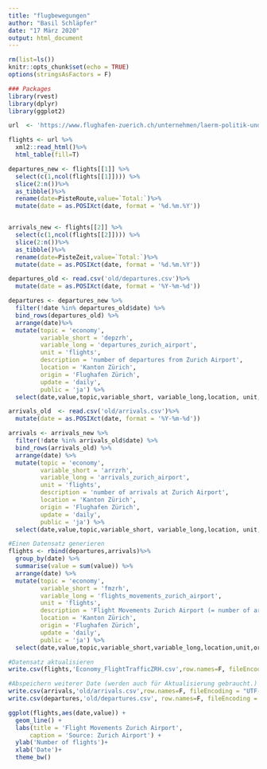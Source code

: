 ```yaml
---
title: "flugbewegungen"
author: "Basil Schläpfer"
date: "17 März 2020"
output: html_document
---
```


```r
rm(list=ls())
knitr::opts_chunk$set(echo = TRUE)
options(stringsAsFactors = F)

### Packages 
library(rvest)
library(dplyr)
library(ggplot2)
```


```r
url  <- 'https://www.flughafen-zuerich.ch/unternehmen/laerm-politik-und-umwelt/flugbewegungen/bewegungsstatistik'

flights <- url %>%
  xml2::read_html()%>%
  html_table(fill=T)

departures_new <- flights[[1]] %>%
  select(c(1,ncol(flights[[1]]))) %>%
  slice(2:n())%>%
  as_tibble()%>%
  rename(date=PisteRoute,value=`Total:`)%>%
  mutate(date = as.POSIXct(date, format = '%d.%m.%Y'))


arrivals_new <- flights[[2]] %>%
  select(c(1,ncol(flights[[2]]))) %>%
  slice(2:n())%>%
  as_tibble()%>%
  rename(date=PisteZeit,value=`Total:`)%>%
  mutate(date = as.POSIXct(date, format = '%d.%m.%Y'))
```

```r
departures_old <- read.csv('old/departures.csv')%>%
  mutate(date = as.POSIXct(date, format = '%Y-%m-%d'))

departures <- departures_new %>%
  filter(!date %in% departures_old$date) %>%
  bind_rows(departures_old) %>%
  arrange(date)%>%
  mutate(topic = 'economy',
         variable_short = 'depzrh',
         variable_long = 'departures_zurich_airport',
         unit = 'flights',
         description = 'number of departures from Zurich Airport',
         location = 'Kanton Zürich',
         origin = 'Flughafen Zürich',
         update = 'daily',
         public = 'ja') %>%
  select(date,value,topic,variable_short, variable_long,location, unit, origin, update, public, description)

arrivals_old  <- read.csv('old/arrivals.csv')%>%
  mutate(date = as.POSIXct(date, format = '%Y-%m-%d'))

arrivals <- arrivals_new %>%
  filter(!date %in% arrivals_old$date) %>%
  bind_rows(arrivals_old) %>%
  arrange(date) %>%
  mutate(topic = 'economy',
         variable_short = 'arrzrh',
         variable_long = 'arrivals_zurich_airport',
         unit = 'flights',
         description = 'number of arrivals at Zurich Airport',
         location = 'Kanton Zürich',
         origin = 'Flughafen Zürich',
         update = 'daily',
         public = 'ja') %>%
  select(date,value,topic,variable_short, variable_long,location, unit, origin, update, public, description)

#Einen Datensatz generieren
flights <- rbind(departures,arrivals)%>%
  group_by(date) %>%
  summarise(value = sum(value)) %>%
  arrange(date) %>%
  mutate(topic = 'economy',
         variable_short = 'fmzrh',
         variable_long = 'flights_movements_zurich_airport',
         unit = 'flights',
         description = 'Flight Movements Zurich Airport (= number of arrivals and departures)',
         location = 'Kanton Zürich',
         origin = 'Flughafen Zürich',
         update = 'daily',
         public = 'ja') %>%
  select(date,value,topic,variable_short,variable_long,location,unit,origin,update,public,description)

#Datensatz aktualisieren
write.csv(flights,'Economy_FlightTrafficZRH.csv',row.names=F, fileEncoding = "UTF-8")

#Abspeichern weiterer Date (werden auch für Aktualisierung gebraucht.)
write.csv(arrivals,'old/arrivals.csv',row.names=F, fileEncoding = "UTF-8")
write.csv(departures,'old/departures.csv', row.names=F, fileEncoding = "UTF-8")

```

```r
ggplot(flights,aes(date,value)) +
  geom_line() +
  labs(title = 'Flight Movements Zurich Airport',
      caption = 'Source: Zurich Airport') +
  ylab('Number of flights')+
  xlab('Date')+
  theme_bw()
```